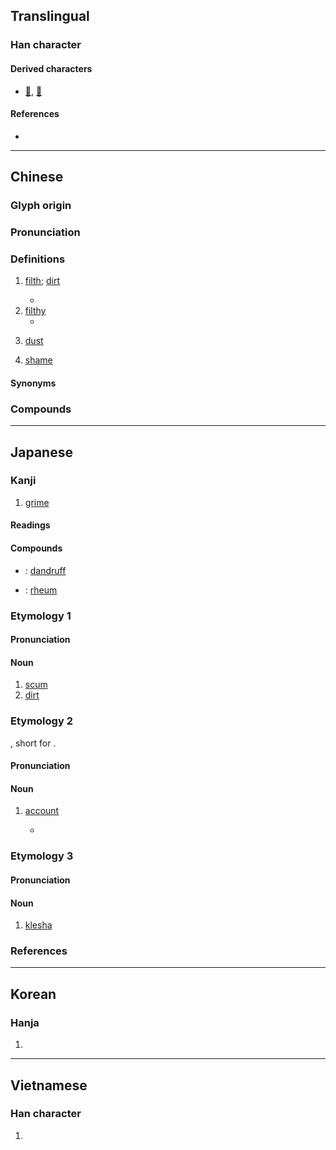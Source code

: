 {{character info}}
==Translingual==

===Han character===
{{Han char|rn=32|rad=土|as=06|sn=9|four=42161|canj=GHMR|ids=⿰土后}}

====Derived characters====
* [[𢞄]], [[𬈉]]

====References====
* {{Han ref|kx=0228.190|dkj=05058|dj=0464.150|hdz=10440.010|uh=57A2|ud=22434|bh=ABAF|bd=43951}}

----

==Chinese==
{{zh-forms}}

===Glyph origin===
{{Han etym}}

===Pronunciation===
{{zh-pron
|m=gòu
|m-s=
|c=gau3
|c-t=
|g=
|h=pfs=kiéu
|j=
|mb=
|md=
|mn=káu/xm,zz:kó͘/qz:kió
|mn_note=káu - vernacular; kió/kó͘ - literary
|mn-t=gao2/gou3
|mn-t_note=gao2 - vernacular; gou3 - literary
|w=
|x=
|mc=y
|oc=y
|cat=n
}}

===Definitions===
{{zh-hanzi}}

# [[filth]]; [[dirt]]
#: {{zh-x|油垢|greasy dirt}}
#* {{zh-x|不 吹 毛 而 求 小 疵，不 洗 垢 而 察 難 知。||ref=Hanfeizi}}
# [[filthy]]
#* {{zh-x|不 生 不 滅 不 '''垢''' 不 淨 不 增 不 減|Nothing is born, nothing destroyed; nothing is '''filth''', nothing is clean; nothing increases, nothing decreases.|CL|ref={{w|Xuanzang}}'s translation of the {{w|Heart Sutra}}, 649}}
# {{lb|zh|obsolete}} [[dust]]
# {{lb|zh|literary}} [[shame]]
#: {{zh-alt-inline|詬}}

====Synonyms====
{{zh-dial|皴}}

===Compounds===
{{zh-der|含垢忍恥|亂首垢面|垢泥|含垢|含垢藏疾|塵垢|垢污|忍垢|忍辱含垢|忍恥含垢|忍垢偷生|塵垢秕糠|含垢納污|含垢忍辱|垢離|垢面|囚首垢面|刮垢磨光|無垢衣|打骸垢|污垢|泥垢|洗垢索瘢|滌瑕蕩垢|洗垢求瘢|牙垢|洗垢尋痕|櫛垢爬癢|披髮垢面|洗垢匿瑕|油垢|蕩垢滌污|藏垢懷恥|除污去垢|藏垢納污|納垢藏污|面垢|離垢|藏污納垢|蓬頭垢面|鍋垢|索垢尋疵|脫垢離塵|蓬首垢面|耳垢|無垢|七垢|三垢|中垢|僂垢|八垢|刮垢磨痕|匿瑕含垢|含垢包羞|含垢匿瑕|含垢忍污|含垢棄瑕|含垢藏瑕|含污忍垢|含瑕積垢|吹垢索瘢|吹毛洗垢|吹毛索垢|囂垢|垢俗|垢厲|垢坌|垢塵|垢弊|垢恥|垢敝|垢染|垢氛|垢洿|垢滓|垢濁|垢獘|垢玩|垢病|垢穢|垢紛|垢累|垢翫|垢膩|垢蠹|垢誤|垢辱|垢面蓬頭|垢黷|埃垢|塵垢囊|宿垢|心垢|攻瑕索垢|有垢|楊妃垢|氛垢|汗垢|污手垢面|洗垢求瑕|滋垢|滓垢|澡垢索疵|灰垢|瑕垢|疵垢|痛湔宿垢|眥垢|秦垢|積垢|穢垢|穢德垢行|納污含垢|納污藏垢|索垢吹瘢|纖垢|罪垢|膩垢|蓬垢|解垢|貪垢|輕垢|離垢地|頭垢|飾垢掩疵|鬅頭垢面|齒垢}}

----

==Japanese==

===Kanji===
{{ja-kanji|grade=uc|rs=土06}}

# [[grime]]

====Readings====
{{ja-readings
|goon=く
|kanon=こう
|kun=あか-, はじ-
}}

====Compounds====
{{der-top|Compounds}}
* {{ja-r|頭垢|ふけ}}: [[dandruff]]
* {{ja-r|目垢|めあか}}: [[rheum]]
{{der-bottom}}

===Etymology 1===
{{ja-kanjitab|あか|yomi=k}}
{{rfe|ja}}

====Pronunciation====
{{ja-pron|yomi=k|あか|acc=2|acc_ref=DJR,NHK}}

====Noun====
{{ja-noun|あか}}

# [[scum]]
# [[dirt]]

===Etymology 2===
{{ja-kanjitab|あか|yomi=k}}
{{ateji}}, short for {{bor|ja|en|account}}.

====Pronunciation====
{{ja-pron|yomi=k|あか|acc=2|acc_ref=DJR,NHK}}

====Noun====
{{ja-noun|あか}}

# {{lb|ja|slang|computing|sort=あか}} [[account]]
#: {{ja-usex|[[垢BAN|'''垢'''BAN]]|'''あか'''-バン|ban of one's account}}
#* {{ja-usex|さっきプレミアム'''垢'''にしてきたので画質テスト版です。|^さっき プレミアム '''あか''' に してきた の で がしつ テスト ばん です。|I just made my account a premium '''account''', so this is a video quality test version.|ref=[http://www.nicovideo.jp/watch/sm27024908]}}

===Etymology 3===
{{ja-kanjitab|く|yomi=o}}

====Pronunciation====
{{ja-pron|く|y=o}}

====Noun====
{{ja-noun|く}}

# [[klesha]]

===References===
<references/>

{{cln|ja|2channel slang}}

----

==Korean==

===Hanja===
{{ko-hanja|hangeul=구|rv=gu|mr=ku}}

# {{rfdef|ko|sort=土06}}

----

==Vietnamese==

===Han character===
{{vi-readings|reading=cấu, cáu|rs=土06}}

# {{rfdef|vi}}